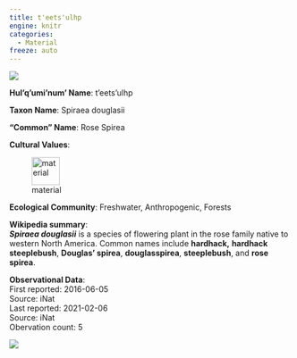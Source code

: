 ```yaml
---
title: t'eets'ulhp
engine: knitr
categories:
  - Material
freeze: auto
---
```

![](https://inaturalist-open-data.s3.amazonaws.com/photos/44973973/medium.jpeg){fig-alt="t'eets'ulhp - Rose Spirea"}

**Hul'q'umi'num' Name**: t'eets'ulhp

**Taxon Name**: Spiraea douglasii

**"Common" Name**: Rose Spirea

**Cultural Values**:  

::: {layout-nrow=1 style="width:60%"}
![material](/files/material.svg){width=50px}
:::

**Ecological Community**: Freshwater, Anthropogenic, Forests

**Wikipedia summary**:  
<i><b>Spiraea douglasii</b></i> is a species of flowering plant in the rose family native to western North America. Common names include <b>hardhack,</b> <b>hardhack steeplebush</b>, <b>Douglas' spirea</b>, <b>douglasspirea</b>, <b>steeplebush</b>, and <b>rose spirea</b>.</p>




**Observational Data**:   
First reported: 2016-06-05  
Source: iNat  
Last reported: 2021-02-06  
Source: iNat  
Obervation count: 5

![](community_dist.png)
